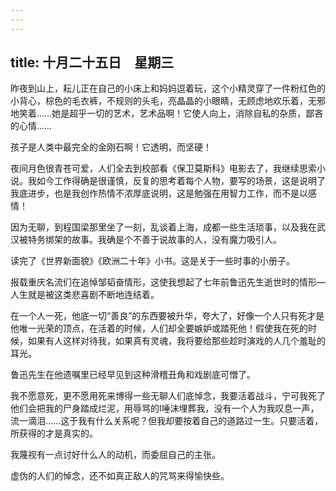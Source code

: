 ```yaml
---
---
---
```

title: 十月二十五日　星期三
---




昨夜到山上，耘儿正在自己的小床上和妈妈逗着玩，这个小精灵穿了一件粉红色的小背心，棕色的毛衣裤，不规则的头毛，亮晶晶的小眼睛，无顾虑地欢乐着，无邪地笑着……她是超乎一切的艺术，艺术品啊！它使人向上，消除自私的杂质，鄙吝的心情……

孩子是人类中最完全的金刚石啊！它透明，而坚硬！



夜间月色很青苍可爱，人们全去到校部看《保卫莫斯科》电影去了，我继续思索小说。我如今工作得确是很谨慎，反复的思考着每个人物，要写的场景，这是说明了我底进步，也是我创作热情不浓厚底说明，这是勉强在用智力工作，而不是以感情！

因为无聊，到程国梁那里坐了一刻，乱谈着上海，成都一些生活琐事，以及我在武汉被特务绑架的故事。我确是个不善于说故事的人，没有魔力吸引人。



读完了《世界新面貌》《欧洲二十年》小书。这是关于一些时事的小册子。

报载重庆名流们在追悼邹韬奋情形，这使我想起了七年前鲁迅先生逝世时的情形―人生就是被这类悲喜剧不断地连结着。

在一个人一死，他底一切“善良”的东西要被升华，夸大了，好像一个人只有死才是他唯一光荣的顶点，在活着的时候，人们却全要嫉妒或踏死他！假使我在死的时候，如果有人这样对待我，如果真有灵魂，我将要给那些趁时演戏的人几个羞耻的耳光。

鲁迅先生在他遗嘱里已经早见到这种滑稽丑角和戏剧底可憎了。

我不愿意死，更不愿用死来博得一些无聊人们底悼念，我要活着战斗，宁可我死了他们会把我的尸身踏成烂泥，用辱骂的l唾沫埋葬我，没有一个人为我叹息一声，流一滴泪……这于我有什么关系呢？但我却要按着自己的道路过一生。只要活着，所获得的才是真实的。

我蔑视有一点讨好什么人的动机，而委屈自己的主张。

虚伪的人们的悼念，还不如真正敌人的咒骂来得愉快些。